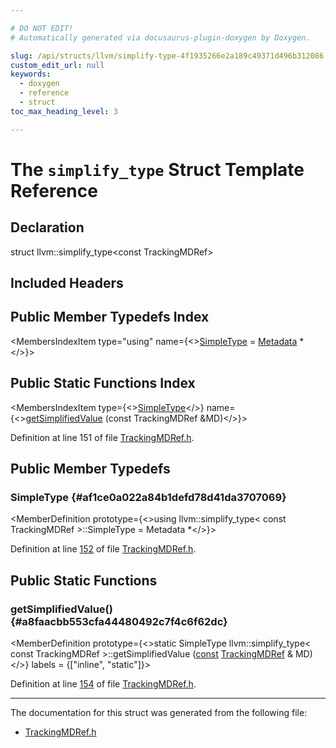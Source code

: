 ```yaml
---

# DO NOT EDIT!
# Automatically generated via docusaurus-plugin-doxygen by Doxygen.

slug: /api/structs/llvm/simplify-type-4f1935266e2a189c49371d496b312086
custom_edit_url: null
keywords:
  - doxygen
  - reference
  - struct
toc_max_heading_level: 3

---
```





# The `simplify_type` Struct Template Reference

<DoxygenPage pluginConfig={pluginConfig}>



## Declaration

<CodeBlock>struct llvm::simplify_type&lt;const TrackingMDRef&gt;</CodeBlock>

## Included Headers

<IncludesList>
<IncludesListItem
  filePath="llvm/IR/TrackingMDRef.h"
  permalink="/docs/api/files/include/include/llvm/include/llvm/ir/trackingmdref-h"
  isLocal="true" />
</IncludesList>

## Public Member Typedefs Index

<MembersIndex>

<MembersIndexItem
  type="using"
  name={<><a href="#af1ce0a022a84b1defd78d41da3707069">SimpleType</a> = <a href="/docs/api/classes/llvm/metadata">Metadata</a> &#42;</>}>
</MembersIndexItem>

</MembersIndex>

## Public Static Functions Index

<MembersIndex>

<MembersIndexItem
  type={<><a href="#af1ce0a022a84b1defd78d41da3707069">SimpleType</a></>}
  name={<><a href="#a8faacbb553cfa44480492c7f4c6f62dc">getSimplifiedValue</a> (const TrackingMDRef &amp;MD)</>}>
</MembersIndexItem>

</MembersIndex>


Definition at line 151 of file <a href="/docs/api/files/include/include/llvm/include/llvm/ir/trackingmdref-h">TrackingMDRef.h</a>.

<SectionDefinition>

## Public Member Typedefs

### SimpleType {#af1ce0a022a84b1defd78d41da3707069}

<MemberDefinition
  prototype={<>using llvm::simplify&#95;type&lt; const TrackingMDRef &gt;::SimpleType =  Metadata &#42;</>}>

Definition at line <a href="/docs/api/files/include/include/llvm/include/llvm/ir/trackingmdref-h/#l00152">152</a> of file <a href="/docs/api/files/include/include/llvm/include/llvm/ir/trackingmdref-h">TrackingMDRef.h</a>.
</MemberDefinition>

</SectionDefinition>

<SectionDefinition>

## Public Static Functions

### getSimplifiedValue() {#a8faacbb553cfa44480492c7f4c6f62dc}

<MemberDefinition
  prototype={<>static SimpleType llvm::simplify&#95;type&lt; const TrackingMDRef &gt;::getSimplifiedValue (<a href="/docs/api/files/lib/lib/target/lib/target/aarch64/aarch64promoteconstant-cpp/#a90f8350fecae261c25be85d38b451bff">const</a> <a href="/docs/api/classes/llvm/trackingmdref">TrackingMDRef</a> &amp; MD)</>}
  labels = {["inline", "static"]}>

Definition at line <a href="/docs/api/files/include/include/llvm/include/llvm/ir/trackingmdref-h/#l00154">154</a> of file <a href="/docs/api/files/include/include/llvm/include/llvm/ir/trackingmdref-h">TrackingMDRef.h</a>.
</MemberDefinition>

</SectionDefinition>

<hr/>

The documentation for this struct was generated from the following file:

<ul>
<li><a href="/docs/api/files/include/include/llvm/include/llvm/ir/trackingmdref-h">TrackingMDRef.h</a></li>
</ul>

</DoxygenPage>
